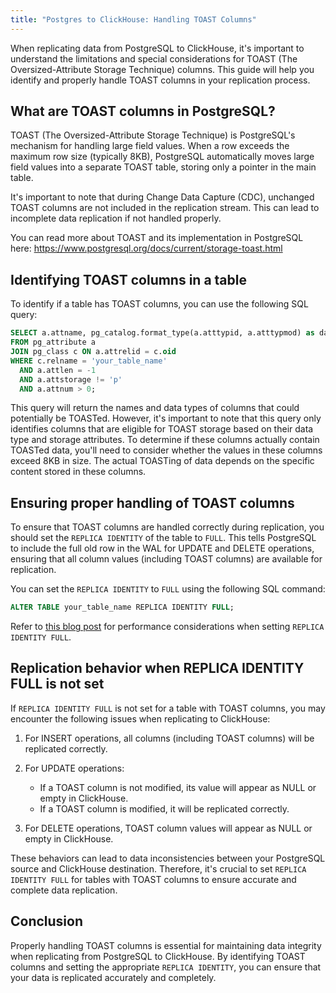 ```yaml
---
title: "Postgres to ClickHouse: Handling TOAST Columns"
---
```


When replicating data from PostgreSQL to ClickHouse, it's important to understand the limitations and special considerations for TOAST (The Oversized-Attribute Storage Technique) columns. This guide will help you identify and properly handle TOAST columns in your replication process.

## What are TOAST columns in PostgreSQL?

TOAST (The Oversized-Attribute Storage Technique) is PostgreSQL's mechanism for handling large field values. When a row exceeds the maximum row size (typically 8KB), PostgreSQL automatically moves large field values into a separate TOAST table, storing only a pointer in the main table.

It's important to note that during Change Data Capture (CDC), unchanged TOAST columns are not included in the replication stream. This can lead to incomplete data replication if not handled properly.

You can read more about TOAST and its implementation in PostgreSQL here: https://www.postgresql.org/docs/current/storage-toast.html

## Identifying TOAST columns in a table

To identify if a table has TOAST columns, you can use the following SQL query:

```sql
SELECT a.attname, pg_catalog.format_type(a.atttypid, a.atttypmod) as data_type
FROM pg_attribute a
JOIN pg_class c ON a.attrelid = c.oid
WHERE c.relname = 'your_table_name'
  AND a.attlen = -1
  AND a.attstorage != 'p'
  AND a.attnum > 0;
```

This query will return the names and data types of columns that could potentially be TOASTed. However, it's important to note that this query only identifies columns that are eligible for TOAST storage based on their data type and storage attributes. To determine if these columns actually contain TOASTed data, you'll need to consider whether the values in these columns exceed 8KB in size. The actual TOASTing of data depends on the specific content stored in these columns.

## Ensuring proper handling of TOAST columns

To ensure that TOAST columns are handled correctly during replication, you should set the `REPLICA IDENTITY` of the table to `FULL`. This tells PostgreSQL to include the full old row in the WAL for UPDATE and DELETE operations, ensuring that all column values (including TOAST columns) are available for replication.

You can set the `REPLICA IDENTITY` to `FULL` using the following SQL command:

```sql
ALTER TABLE your_table_name REPLICA IDENTITY FULL;
```

Refer to [this blog post](https://xata.io/blog/replica-identity-full-performance) for performance considerations when setting `REPLICA IDENTITY FULL`.

## Replication behavior when REPLICA IDENTITY FULL is not set

If `REPLICA IDENTITY FULL` is not set for a table with TOAST columns, you may encounter the following issues when replicating to ClickHouse:

1. For INSERT operations, all columns (including TOAST columns) will be replicated correctly.

2. For UPDATE operations:
   - If a TOAST column is not modified, its value will appear as NULL or empty in ClickHouse.
   - If a TOAST column is modified, it will be replicated correctly.

3. For DELETE operations, TOAST column values will appear as NULL or empty in ClickHouse.

These behaviors can lead to data inconsistencies between your PostgreSQL source and ClickHouse destination. Therefore, it's crucial to set `REPLICA IDENTITY FULL` for tables with TOAST columns to ensure accurate and complete data replication.

## Conclusion

Properly handling TOAST columns is essential for maintaining data integrity when replicating from PostgreSQL to ClickHouse. By identifying TOAST columns and setting the appropriate `REPLICA IDENTITY`, you can ensure that your data is replicated accurately and completely.
